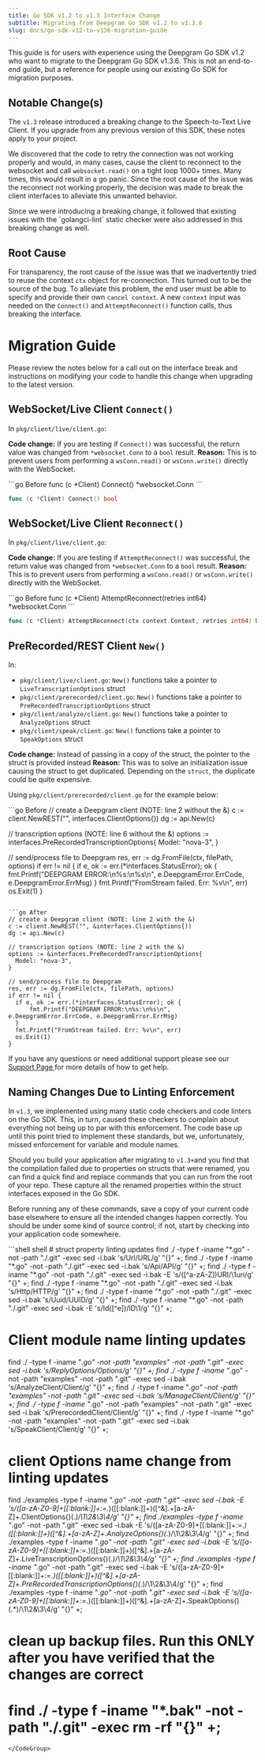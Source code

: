 ```yaml
---
title: Go SDK v1.2 to v1.3 Interface Change
subtitle: Migrating from Deepgram Go SDK v1.2 to v1.3.6
slug: docs/go-sdk-v12-to-v136-migration-guide
---
```



<Info>
  This guide is for users with experience using the Deepgram Go SDK v1.2 who want to migrate to the Deepgram Go SDK v1.3.6. This is not an end-to-end guide, but a reference for people using our existing Go SDK for migration purposes.
</Info>

## Notable Change(s)

The `v1.3` release introduced a breaking change to the Speech-to-Text Live Client. If you upgrade from any previous version of this SDK, these notes apply to your project.

We discovered that the code to retry the connection was not working properly and would, in many cases, cause the client to reconnect to the websocket and call `websocket.read()` on a tight loop 1000+ times. Many times, this would result in a go panic. Since the root cause of the issue was the reconnect not working properly, the decision was made to break the client interfaces to alleviate this unwanted behavior.

<Info>
  Since we were introducing a breaking change, it followed that existing issues with the `golangci-lint` static checker were also addressed in this breaking change as well.
</Info>

## Root Cause

For transparency, the root cause of the issue was that we inadvertently tried to reuse the context `ctx` object for re-connection. This turned out to be the source of the bug. To alleviate this problem, the end user must be able to specify and provide their own `cancel context`. A new `context` input was needed on the `Connect()` and `AttemptReconnect()` function calls, thus breaking the interface.

# Migration Guide

Please review the notes below for a call out on the interface break and instructions on modifying your code to handle this change when upgrading to the latest version.

## WebSocket/Live Client `Connect()`

In `pkg/client/live/client.go`:

**Code change:** If you are testing if `Connect()` was successful, the return value was changed from `*websocket.Conn` to a `bool` result. **Reason:** This is to prevent users from performing a `wsConn.read()` or `wsConn.write()` directly with the WebSocket.

<CodeGroup>
  ```go Before
  func (c *Client) Connect() *websocket.Conn
  ```

  ```go After
  func (c *Client) Connect() bool
  ```
</CodeGroup>

## WebSocket/Live Client `Reconnect()`

In `pkg/client/live/client.go`:

**Code change:** If you are testing if `AttemptReconnect()` was successful, the return value was changed from `*websocket.Conn` to a `bool` result. **Reason:** This is to prevent users from performing a `wsConn.read()` or `wsConn.write()` directly with the WebSocket.

<CodeGroup>
  ```go Before
  func (c *Client) AttemptReconnect(retries int64) *websocket.Conn
  ```

  ```go After
  func (c *Client) AttemptReconnect(ctx context.Context, retries int64) bool
  ```
</CodeGroup>

## PreRecorded/REST Client `New()`

In:

* `pkg/client/live/client.go`: `New()` functions take a pointer to `LiveTranscriptionOptions` struct
* `pkg/client/prerecorded/client.go`: `New()` functions take a pointer to `PreRecordedTranscriptionOptions` struct
* `pkg/client/analyze/client.go`: `New()` functions take a pointer to `AnalyzeOptions` struct
* `pkg/client/speak/client.go`: `New()` functions take a pointer to `SpeakOptions` struct

**Code change:** Instead of passing in a copy of the struct, the pointer to the struct is provided instead **Reason:** This was to solve an initialization issue causing the struct to get duplicated. Depending on the `struct`, the duplicate could be quite expensive.

Using `pkg/client/prerecorded/client.go` for the example below:

<CodeGroup>
  ```go Before
  // create a Deepgram client (NOTE: line 2 without the &)
  c := client.NewREST("", interfaces.ClientOptions{))
  dg := api.New(c)
                                                    
  // transcription options (NOTE: line 6 without the &)
  options := interfaces.PreRecordedTranscriptionOptions{
  	Model: "nova-3",
  }
                                                    
  // send/process file to Deepgram
  res, err := dg.FromFile(ctx, filePath, options)
  if err != nil {
  	if e, ok := err.(*interfaces.StatusError); ok {
  		fmt.Printf("DEEPGRAM ERROR:\n%s:\n%s\n", e.DeepgramError.ErrCode, e.DeepgramError.ErrMsg)
  	}
  	fmt.Printf("FromStream failed. Err: %v\n", err)
  	os.Exit(1)
  }
  ```

  ```go After
  // create a Deepgram client (NOTE: line 2 with the &)
  c := client.NewREST("", &interfaces.ClientOptions{))
  dg := api.New(c)
                                                    
  // transcription options (NOTE: line 2 with the &)
  options := &interfaces.PreRecordedTranscriptionOptions{
  	Model: "nova-3",
  }
                                                    
  // send/process file to Deepgram
  res, err := dg.FromFile(ctx, filePath, options)
  if err != nil {
  	if e, ok := err.(*interfaces.StatusError); ok {
  		fmt.Printf("DEEPGRAM ERROR:\n%s:\n%s\n", e.DeepgramError.ErrCode, e.DeepgramError.ErrMsg)
  	}
  	fmt.Printf("FromStream failed. Err: %v\n", err)
  	os.Exit(1)
  }
  ```
</CodeGroup>

If you have any questions or need additional support please see our [Support Page ](/docs/support)for more details of how to get help.

## Naming Changes Due to Linting Enforcement

In `v1.3`, we implemented using many static code checkers and code linters on the Go SDK. This, in turn, caused these checkers to complain about everything not being up to par with this enforcement. The code base up until this point tried to implement these standards, but we, unfortunately, missed enforcement for variable and module names.

Should you build your application after migrating to `v1.3+`and you find that the compilation failed due to properties on structs that were renamed, you can find a quick find and replace commands that you can run from the root of your repo. These capture all the renamed properties within the struct interfaces exposed in the Go SDK.

Before running any of these commands, save a copy of your current code base elsewhere to ensure all the intended changes happen correctly. You should be under some kind of source control; if not, start by checking into your application code somewhere.

<CodeGroup>
  ```shell shell
  # struct property linting updates
  find ./ -type f -iname "*.go" -not -path "./.git" -exec sed -i.bak 's/Url/URL/g' "{}" +;
  find ./ -type f -iname "*.go" -not -path "./.git" -exec sed -i.bak 's/Api/API/g' "{}" +;
  find ./ -type f -iname "*.go" -not -path "./.git" -exec sed -i.bak -E 's/([^a-zA-Z])URI/\1uri/g' "{}" +;
  find ./ -type f -iname "*.go" -not -path "./.git" -exec sed -i.bak 's/Http/HTTP/g' "{}" +;
  find ./ -type f -iname "*.go" -not -path "./.git" -exec sed -i.bak 's/Uuid/UUID/g' "{}" +;
  find ./ -type f -iname "*.go" -not -path "./.git" -exec sed -i.bak -E 's/Id([^e])/ID\1/g' "{}" +;

  # Client module name linting updates
  find ./ -type f -iname "*.go" -not -path "examples" -not -path ".git" -exec sed -i.bak 's/ReplyOptions/Options/g' "{}" +;
  find ./ -type f -iname "*.go" -not -path "examples" -not -path ".git" -exec sed -i.bak 's/AnalyzeClient/Client/g' "{}" +;
  find ./ -type f -iname "*.go" -not -path "examples" -not -path ".git" -exec sed -i.bak 's/ManageClient/Client/g' "{}" +;
  find ./ -type f -iname "*.go" -not -path "examples" -not -path ".git" -exec sed -i.bak 's/PrerecordedClient/Client/g' "{}" +;
  find ./ -type f -iname "*.go" -not -path "examples" -not -path ".git" -exec sed -i.bak 's/SpeakClient/Client/g' "{}" +;

  # client Options name change from linting updates
  find ./examples -type f -iname "*.go" -not -path ".git" -exec sed -i.bak -E 's/([a-zA-Z0-9]+[[:blank:]]+:=.*)([[:blank:]]+)([^\&].+[a-zA-Z]+\.ClientOptions\{)(.*)/\1\2\&\3\4/g' "{}" +;
  find ./examples -type f -iname "*.go" -not -path ".git" -exec sed -i.bak -E 's/([a-zA-Z0-9]+[[:blank:]]+:=.*)([[:blank:]]+)([^\&].+[a-zA-Z]+\.AnalyzeOptions\{)(.*)/\1\2\&\3\4/g' "{}" +;
  find ./examples -type f -iname "*.go" -not -path ".git" -exec sed -i.bak -E 's/([a-zA-Z0-9]+[[:blank:]]+:=.*)([[:blank:]]+)([^\&].+[a-zA-Z]+\.LiveTranscriptionOptions\{)(.*)/\1\2\&\3\4/g' "{}" +;
  find ./examples -type f -iname "*.go" -not -path ".git" -exec sed -i.bak -E 's/([a-zA-Z0-9]+[[:blank:]]+:=.*)([[:blank:]]+)([^\&].+[a-zA-Z]+\.PreRecordedTranscriptionOptions\{)(.*)/\1\2\&\3\4/g' "{}" +;
  find ./examples -type f -iname "*.go" -not -path ".git" -exec sed -i.bak -E 's/([a-zA-Z0-9]+[[:blank:]]+:=.*)([[:blank:]]+)([^\&].+[a-zA-Z]+\.SpeakOptions\{)(.*)/\1\2\&\3\4/g' "{}" +;

  # clean up backup files. Run this ONLY after you have verified that the changes are correct
  # find ./ -type f -iname "*.bak" -not -path "./.git" -exec rm -rf "{}" +;
  ```
</CodeGroup>
